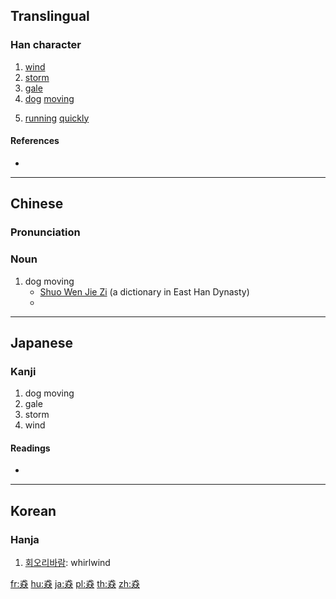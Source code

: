 ==Translingual==

===Han character===
{{Han char|rn=94|rad=犬|as=08|sn=12|four=43434|canj=IKIKK|ids=⿱犬㹜}}

# [[wind]]
# [[storm]]
# [[gale]]
# [[dog]] [[moving]]
# {{lb|mul|Cantonese}} [[run]]ning [[quickly]]

====References====
* {{Han ref|kx=0712.220|dkj=20469|dj=1124.240|hdz=21351.020|uh=730B|ud=29451|bh=DA6E|bd=55918}}

----

==Chinese==
{{zh-forms}}

===Pronunciation===
{{zh-pron
|m=biāo
|c=biu1
|h=pfs=pêu
|mn=phiau
|md=
|wu=
|mc=y
|oc=y
|cat=n
}}

===Noun===
{{zh-noun}}

# dog moving
#* [http://ctext.org/shuo-wen-jie-zi/quan-bu#n32888 Shuo Wen Jie Zi] (a dictionary in East Han Dynasty)
#* {{zh-x|猋{biāo}：犬 走 皃{mào}。从 三 犬。|[The character] 猋: Dogs moving's appearance. [This character is] composed [of] three 犬s.|CL}}

----

==Japanese==

===Kanji===
{{ja-kanji|grade=|rs=犬08}}

# dog moving
# gale
# storm
# wind

====Readings====
* {{ja-readings|on=[[ひょう]] (hyō)|kun=}}

----

==Korean==

===Hanja===
{{ko-hanja|hangeul=표|rv=pyo|mr=p'yo}}

# [[회오리바람]]: whirlwind

[[fr:猋]]
[[hu:猋]]
[[ja:猋]]
[[pl:猋]]
[[th:猋]]
[[zh:猋]]